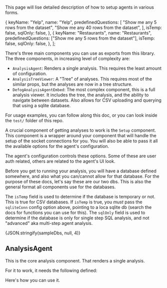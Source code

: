 This page will lise detailed description of how to setup agents in various forms.


  {
    keyName: "Yelp",
    name: "Yelp",
    predefinedQuestions: [
      "Show me any 5 rows from the dataset",
      "Show me any 40 rows from the dataset",
    ],
    isTemp: false,
    sqlOnly: false,
  },
  {
    keyName: "Restaurants",
    name: "Restaurants",
    predefinedQuestions: ["Show me any 5 rows from the dataset"],
    isTemp: false,
    sqlOnly: false,
  },
];

There's three main components you can use as exports from this library. The three components, in increasing level of complexity are:

- `AnalysisAgent`: Renders a single analysis. This requires the least amount of configuration.
- `AnalysisTreeViewer`: A "Tree" of analyses. This requires most of the similar props, but the analyses are now in a tree structure.
- `DefogAnalysisAgentEmbed`: The most complex component, this is a full analysis viewer. It includes the tree, the analysis, and the ability to navigate between datasets. Also allows for CSV uploading and querying that using a sqlite database.

For usage examples, you can follow along this doc, or you can look inside the `test/` folder of this repo.

A crucial component of getting analyses to work is the `Setup` component. This component is a wrapper around your component that will handle the setup of the socket connections for you. You will also be able to pass it all the available options for the agent's configuration.

The agent's configuration controls these options. Some of these are user auth related, others are related to the agent's UI look.

<ConfigTable />

Before you get to running your analysis, you will have a database defined somewhere, and also what you can/cannot allow for that database. For the purpose of these docs, let's say these are our two dbs. This is also the general format all components use for the databases.

The `isTemp` field is used to determine if the database is temporary or not. This is true for CSV databases. If `isTemp` is true, you _must_ pass the `sqliteConn` config option above, pointing to a loca sqlite db (search the docs for functions you can use for this). The `sqlOnly` field is used to determine if the database is only for single step SQL analysis, and not "advanced" aka multi-step agent analysis.

<div className="text-gray-500 whitespace-pre !text-sm !font-mono !my-4 !p-2 bg-gray-50">
  {JSON.stringify(sampleDbs, null, 4)}
</div>

## AnalysisAgent

This is the core analysis component. That renders a single analysis.

For it to work, it needs the following defined:

Here's how you can use it.
